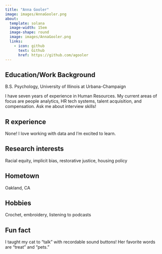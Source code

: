 ```yaml
---
title: "Anna Gooler"
image: images/AnnaGooler.png
about:
  template: solana
  image-width: 15em
  image-shape: round
  image: images/AnnaGooler.png
  links:
    - icon: github
      text: Github
      href: https://github.com/agooler
---
```


## Education/Work Background
B.S. Psychology, University of Illinois at Urbana-Champaign

I have seven years of experience in Human Resources. My current areas of focus are people analytics, HR tech systems, talent acquisition, and compensation. Ask me about interview skills!

## R experience
None! I love working with data and I'm excited to learn.

## Research interests
Racial equity, implicit bias, restorative justice, housing policy

## Hometown
Oakland, CA

## Hobbies
Crochet, embroidery, listening to podcasts

## Fun fact
I taught my cat to "talk" with recordable sound buttons! Her favorite words are "treat" and "pets."